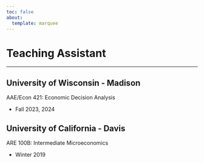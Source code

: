 ```yaml
---
toc: false
about:
  template: marquee
---
```




# Teaching Assistant

-------

## University of Wisconsin - Madison
AAE/Econ 421: Economic Decision Analysis

* Fall 2023, 2024

## University of California - Davis
ARE 100B: Intermediate Microeconomics

* Winter 2019